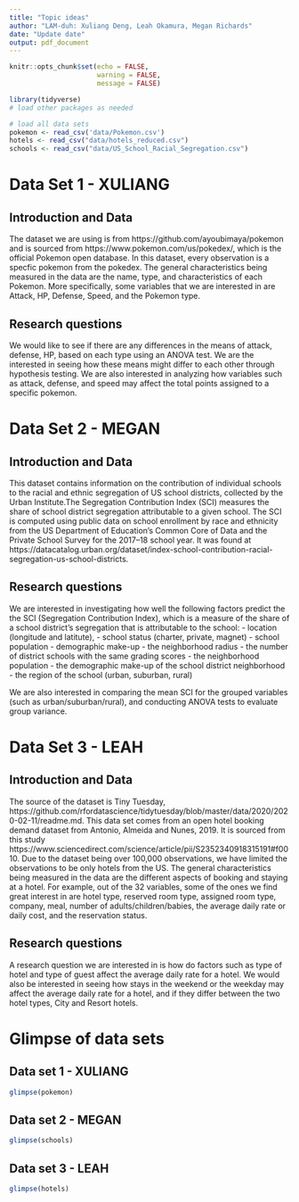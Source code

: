 ```yaml
---
title: "Topic ideas"
author: "LAM-duh: Xuliang Deng, Leah Okamura, Megan Richards"
date: "Update date"
output: pdf_document
---
```


```r
knitr::opts_chunk$set(echo = FALSE, 
                      warning = FALSE, 
                      message = FALSE)
```


```r
library(tidyverse) 
# load other packages as needed
``` 

```r
# load all data sets 
pokemon <- read_csv('data/Pokemon.csv')
hotels <- read_csv("data/hotels_reduced.csv")
schools <- read_csv("data/US_School_Racial_Segregation.csv")
```

# Data Set 1 - XULIANG

## Introduction and Data

The dataset we are using is from https://github.com/ayoubimaya/pokemon and is sourced from https://www.pokemon.com/us/pokedex/, which is the official Pokemon open database. In this dataset, every observation is a specfic pokemon from the pokedex. The general characteristics being measured in the data are the name, type, and characteristics of each Pokemon. More specifically, some variables that we are interested in are Attack, HP, Defense, Speed, and the Pokemon type.

## Research questions 

We would like to see if there are any differences in the means of attack, defense, HP, based on each type using an ANOVA test. We are the interested in seeing how these means might differ to each other through hypothesis testing. We are also interested in analyzing how variables such as attack, defense, and speed may affect the total points assigned to a specific pokemon.


# Data Set 2 - MEGAN

## Introduction and Data

This dataset contains information on the contribution of individual schools to the racial and ethnic segregation of US school districts, collected by the Urban Institute.The Segregation Contribution Index (SCI) measures the share of school district segregation attributable to a given school. The SCI is computed using public data on school enrollment by race and ethnicity from the US Department of Education’s Common Core of Data and the Private School Survey for the 2017–18 school year. It was found 
at https://datacatalog.urban.org/dataset/index-school-contribution-racial-segregation-us-school-districts. 

## Research questions 
We are interested in investigating how well the following factors predict the the SCI (Segregation
Contribution Index), which is a measure of the share of a school district's segregation that 
is attributable to the school: 
- location (longitude and latitute), 
- school status (charter, private, magnet)
- school population 
- demographic make-up 
- the neighborhood radius
- the number of district schools with the same grading scores
- the neighborhood population
- the demographic make-up of the school district neighborhood 
- the region of the school (urban, suburban, rural)

We are also interested in comparing the mean SCI for the grouped variables (such as 
urban/suburban/rural), and conducting ANOVA tests to evaluate group variance. 

# Data Set 3 - LEAH

## Introduction and Data

The source of the dataset is Tiny Tuesday, https://github.com/rfordatascience/tidytuesday/blob/master/data/2020/2020-02-11/readme.md.
This data set comes from an open hotel booking demand dataset from Antonio, Almeida and Nunes, 2019. It is sourced from this study https://www.sciencedirect.com/science/article/pii/S2352340918315191#f0010. Due to the dataset being over 100,000 observations, we have limited the observations to be only hotels from the US. The general characteristics being measured in the data are the different aspects of booking and staying at a hotel. For example, out of the 32 variables, some of the ones we find great interest in are hotel type, reserved room type, assigned room type, company, meal, number of adults/children/babies, the average daily rate or daily cost, and the reservation status. 

## Research questions 

A research question we are interested in is how do factors such as type of hotel and type of guest affect the average daily rate for a hotel. We would also be interested in seeing how stays in the weekend or the weekday may affect the average daily rate for a hotel, and if they differ between the two hotel types, City and Resort hotels.


# Glimpse of data sets

## Data set 1 - XULIANG

```r
glimpse(pokemon)
```


## Data set 2 - MEGAN

```r
glimpse(schools)
```


## Data set 3 - LEAH

```r
glimpse(hotels)
```


